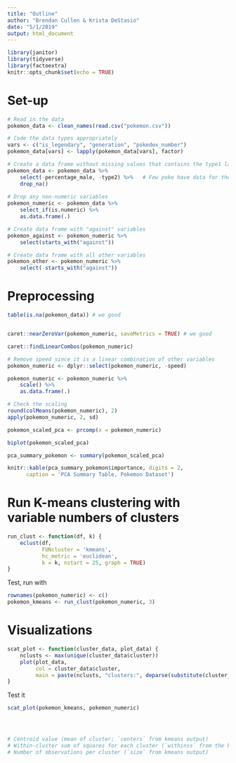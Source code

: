 ```yaml
---
title: "Outline"
author: "Brendan Cullen & Krista DeStasio"
date: "5/1/2019"
output: html_document
---
```


```r
library(janitor) 
library(tidyverse)
library(factoextra)
knitr::opts_chunk$set(echo = TRUE)
```

# Set-up
```r
# Read in the data
pokemon_data <- clean_names(read.csv("pokemon.csv"))

# Code the data types appropriately
vars <- c("is_legendary", "generation", "pokedex_number") 
pokemon_data[vars] <- lapply(pokemon_data[vars], factor) 

# Create a data frame without missing values that contains the type1 labels
pokemon_data <- pokemon_data %>% 
    select(-percentage_male, -type2) %>%   # Few poke have data for these
    drop_na() 
    
# Drop any non-numeric variables
pokemon_numeric <- pokemon_data %>% 
    select_if(is.numeric) %>%  
    as.data.frame(.)

# Create data frame with "against" variables 
pokemon_against <- pokemon_numeric %>% 
    select(starts_with("against"))

# Create data frame with all other variables
pokemon_other <- pokemon_numeric %>% 
    select(-starts_with("against"))
```

# Preprocessing
```r
table(is.na(pokemon_data)) # we good
```


```r

```


```r
caret::nearZeroVar(pokemon_numeric, saveMetrics = TRUE) # we good
```


```r
caret::findLinearCombos(pokemon_numeric) 

# Remove speed since it is a linear combination of other variables
pokemon_numeric <- dplyr::select(pokemon_numeric, -speed)
```


```r
pokemon_numeric <- pokemon_numeric %>% 
    scale() %>% 
    as.data.frame(.)

# Check the scaling
round(colMeans(pokemon_numeric), 2)
apply(pokemon_numeric, 2, sd)
```

```r
pokemon_scaled_pca <- prcomp(x = pokemon_numeric)

biplot(pokemon_scaled_pca)

pca_summary_pokemon <- summary(pokemon_scaled_pca)

knitr::kable(pca_summary_pokemon$importance, digits = 2, 
      caption = 'PCA Summary Table, Pokemon Dataset')
```


# Run K-means clustering with variable numbers of clusters

```r
run_clust <- function(df, k) {
    eclust(df,
           FUNcluster = 'kmeans',
           hc_metric = 'euclidean',
           k = k, nstart = 25, graph = TRUE)
}
```

Test, run with 
```r
rownames(pokemon_numeric) <- c()
pokemon_kmeans <- run_clust(pokemon_numeric, 3)
```

# Visualizations

```r
scat_plot <- function(cluster_data, plot_data) {
    nclusts <- max(unique(cluster_data$cluster))
    plot(plot_data, 
         col = cluster_data$cluster, 
         main = paste(nclusts, "clusters:", deparse(substitute(cluster_data))))
}
```

Test it
```r
scat_plot(pokemon_kmeans, pokemon_numeric)
```


```r

```


```r

```


```r

```


```r
# Centroid value (mean of cluster; `centers` from kmeans output)
# Within-cluster sum of squares for each cluster (`withinss` from the kmeans output)
# Number of observations per cluster (`size` from kmeans output)

```

